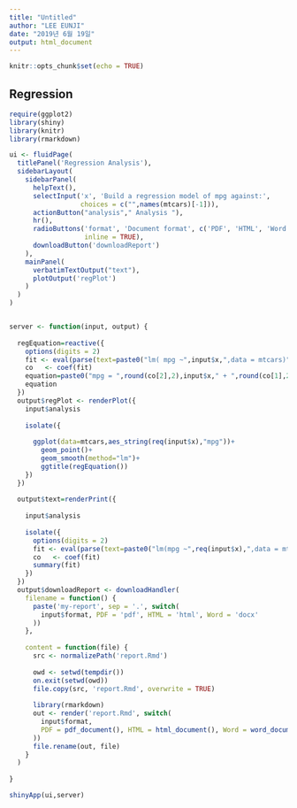 ---
title: "Untitled"
author: "LEE EUNJI"
date: "2019년 6월 19일"
output: html_document
---

```{r setup, include=FALSE}
knitr::opts_chunk$set(echo = TRUE)
```

## Regression 
```{r}
require(ggplot2)
library(shiny)
library(knitr)
library(rmarkdown)

ui <- fluidPage(
  titlePanel('Regression Analysis'),
  sidebarLayout(
    sidebarPanel(
      helpText(),
      selectInput('x', 'Build a regression model of mpg against:',
                  choices = c("",names(mtcars)[-1])),
      actionButton("analysis"," Analysis "),
      hr(),
      radioButtons('format', 'Document format', c('PDF', 'HTML', 'Word'),
                   inline = TRUE),
      downloadButton('downloadReport')
    ),
    mainPanel(
      verbatimTextOutput("text"),
      plotOutput('regPlot')
    )
  )
)


server <- function(input, output) {
  
  regEquation=reactive({
    options(digits = 2)
    fit <- eval(parse(text=paste0("lm( mpg ~",input$x,",data = mtcars)")))
    co   <- coef(fit)
    equation=paste0("mpg = ",round(co[2],2),input$x," + ",round(co[1],2))
    equation
  })
  output$regPlot <- renderPlot({
    input$analysis
    
    isolate({
      
      ggplot(data=mtcars,aes_string(req(input$x),"mpg"))+
        geom_point()+
        geom_smooth(method="lm")+
        ggtitle(regEquation())
    })
  })
  
  output$text=renderPrint({
    
    input$analysis
    
    isolate({
      options(digits = 2)
      fit <- eval(parse(text=paste0("lm(mpg ~",req(input$x),",data = mtcars)")))
      co   <- coef(fit)
      summary(fit)
    })
  })
  output$downloadReport <- downloadHandler(
    filename = function() {
      paste('my-report', sep = '.', switch(
        input$format, PDF = 'pdf', HTML = 'html', Word = 'docx'
      ))
    },
    
    content = function(file) {
      src <- normalizePath('report.Rmd')
      
      owd <- setwd(tempdir())
      on.exit(setwd(owd))
      file.copy(src, 'report.Rmd', overwrite = TRUE)
      
      library(rmarkdown)
      out <- render('report.Rmd', switch(
        input$format,
        PDF = pdf_document(), HTML = html_document(), Word = word_document()
      ))
      file.rename(out, file)
    }
  )
  
}

shinyApp(ui,server)
```